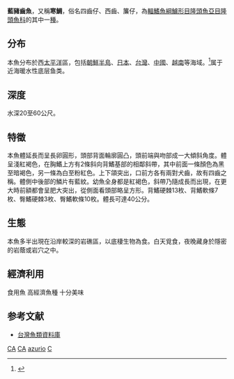 {{Speciesbox 
| genus = Choerodon
| species = azurio
| status = DD
| status_system = IUCN3.1
| status_ref = <ref name=IUCN>{{cite web | url = http://www.iucnredlist.org/details/61335/0 | title = IUCN | work =  | publisher = IUCN | author = Shuk Man, C. & Ng Wai Chuen | accessdate = 2009-06-22 | archive-date = 2018-06-02 | archive-url = https://web.archive.org/web/20180602191209/http://www.iucnredlist.org/details/61335/0 | dead-url = no }}</ref>
| image = Choerodon azurio.jpg
| authority = Jordan & Snyder, 1901
| synonyms = *''Choerops azurio''<br /><small>Jordan & Snyder, 1901 </small>
*''Choerodon azuris'' <br /><small>Jordan & Snyder, 1901 </small>
*''Labrus japonicus''<br /><small>Valenciennes, 1839 </small>
*''Crenilabrus stejnegeri'' <br /><small>Ishikawa, 1904 </small>
}}

'''藍豬齒魚'''，又稱'''寒鯛'''，俗名四齒仔、西齒、簾仔，為[[輻鰭魚綱|輻鰭魚綱]][[鱸形目|鱸形目]][[隆頭魚亞目|隆頭魚亞目]][[隆頭魚科|隆頭魚科]]的其中一[[種|種]]。

==分布==
本魚分布於西[[太平洋|太平洋]]區，包括[[朝鮮半島|朝鮮半島]]、[[日本|日本]]、[[台灣|台灣]]、[[中國|中國]]、[[越南|越南]]等海域。<ref name=FISHBASE>{{cite web | url = http://www.fishbase.org/Summary/speciesSummary.php?ID=49409&genusname=Choerodon&speciesname=azurio | title = Fishbase | work = | publisher = fishbase | author = | accessdate = 2009-06-22 }}</ref>属于近海暖水性底层鱼类。

==深度==
水深20至60公尺。

==特徵==
本魚體延長而呈長卵圓形，頭部背面輪廓圓凸，頭前端與吻部成一大傾斜角度。體呈淺紅褐色，在胸鰭上方有2條斜向背鰭基部的相鄰斜帶，其中前面一條顏色為黑至暗褐色，另一條為白至粉紅色。上下頜突出，口前方各有兩對犬齒，故有四齒之稱。體側中後部的鱗片有藍紋。幼魚全身都是紅褐色，斜帶乃隨成長而出現，在更大時前額都會呈肥大突出，從側面看頭部略呈方形。背鰭硬棘13枚、背鰭軟條7枚、臀鰭硬棘3枚、臀鰭軟條10枚。體長可達40公分。

==生態==
本魚多半出現在沿岸較深的岩礁區，以底棲生物為食。白天覓食，夜晚藏身於隱密的岩蔭或岩穴之中。

==經濟利用==
食用魚 高經濟魚種 十分美味

==参考文献==
{{reflist}}
*[http://fishdb.sinica.edu.tw/ 台灣魚類資料庫]{{Wayback|url=http://fishdb.sinica.edu.tw/ |date=20160304193340 }}
{{Taxonbar}}

[[Category:IUCN红色名录数据缺乏物种|CA]]
[[Category:食用鱼|CA]]
[[Category:豬齒魚屬|azurio]]
[[Category:1901年描述的鱼类|C]]